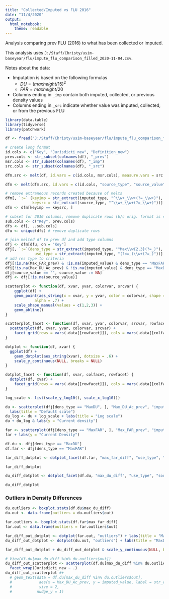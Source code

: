 ```yaml
---
title: "Collected/Imputed vs FLU 2016"
date: "11/4/2020"
output: 
  html_notebook:
    theme: readable
---
```


Analysis comparing prev FLU (2016) to what has been collected or imputed.

This analysis uses `J:/Staff/Christy/usim-baseyear/flu/impute_flu_comparison_filled_2020-11-04.csv`.

Notes about the data:

* Imputation is based on the following formulas
  - $DU = (max height/15)^2$
  - $FAR = max height/20$
* Columns ending in `_imp` contain both imputed, collected, or previous density values
* Columns ending in `_src` indicate whether value was imputed, collected, or from the previous FLU

```r
library(data.table)
library(tidyverse)
library(patchwork)

df <- fread("J:/Staff/Christy/usim-baseyear/flu/impute_flu_comparison_filled_2020-11-04.csv")

# create long format 
id.cols <- c("Key", "Jurisdicti_new", "Definition_new")  
prev.cols <- str_subset(colnames(df), "_prev")
msr.cols <- str_subset(colnames(df), "_imp")
src.cols <- str_subset(colnames(df), "_src")

dfm.src <- melt(df, id.vars = c(id.cols, msr.cols), measure.vars = src.cols, variable.name = "source_type", value.name = "source_value", variable.factor = F)

dfm <- melt(dfm.src, id.vars = c(id.cols, "source_type", "source_value"), measure.vars = msr.cols, variable.name = "imputed_type", value.name = "imputed_value", variable.factor = F)

# remove extraneous records created because of melts
dfm[, `:=` (keyimp = str_extract(imputed_type, "^\\w+_\\w+(?=_\\w+)"),
            keysrc = str_extract(source_type, "^\\w+_\\w+(?=_\\w+)"))]
dfm <- dfm[keyimp == keysrc, ]

# subset for 2016 columns, remove duplicate rows (b/c orig. format is shapefile)
sub.cols <- c("Key", prev.cols)
dfs <- df[, ..sub.cols]
dfu <- unique(dfs) # remove duplicate rows

# join melted df to prev df and add type columns
dfj <- dfm[dfu, on = "Key"]
dfj[, `:=`(dens_type = str_extract(imputed_type, "^Max\\w{2,3}(?=_)"),
             use_type = str_extract(imputed_type, "(?<=_)\\w+(?=_)"))]
# add res type to criteria
dfj[!is.na(Max_FAR_prev) & !is.na(imputed_value) & dens_type == "MaxFAR", max_far_diff := imputed_value-Max_FAR_prev]
dfj[!is.na(Max_DU_Ac_prev) & !is.na(imputed_value) & dens_type == "MaxDU", max_du_diff := imputed_value- Max_DU_Ac_prev]
dfj[source_value == "", source_value := NA]
dfj <- dfj[!is.na(source_value)]

```

```r
scatterplot <- function(df, xvar, yvar, colorvar, srcvar) {
    ggplot(df) +
    geom_point(aes_string(x = xvar, y = yvar, color = colorvar, shape = srcvar),
             alpha = .7) +
    scale_shape_manual(values = c(1,2,3)) +
    geom_abline()
}

scatterplot_facet <- function(df, xvar, yvar, colorvar, srcvar, rowfacet, colfacet) {
  scatterplot(df, xvar, yvar, colorvar, srcvar) +
    facet_grid(rows = vars(.data[[rowfacet]]), cols = vars(.data[[colfacet]]))
}

dotplot <- function(df, xvar) {
  ggplot(df) +
    geom_dotplot(aes_string(xvar), dotsize = .6) +
    scale_y_continuous(NULL, breaks = NULL)
}

dotplot_facet <- function(df, xvar, colfacet, rowfacet) {
  dotplot(df, xvar) +
    facet_grid(rows = vars(.data[[rowfacet]]), cols = vars(.data[[colfacet]]))
}

log_scale <- list(scale_y_log10(), scale_x_log10())

```

```r
du <- scatterplot(dfj[dens_type == "MaxDU", ], "Max_DU_Ac_prev", "imputed_value", "use_type", "source_value") +
  labs(title = "Default scale")
du_log <- du + log_scale + labs(title = "Log scale")
du + du_log & labs(y = "Current density")
```



```r
far <- scatterplot(dfj[dens_type == "MaxFAR", ], "Max_FAR_prev", "imputed_value", "use_type", "source_value")
far + labs(y = "Current Density")
```
```r
df.du <- dfj[dens_type == "MaxDU"]
df.far <- dfj[dens_type == "MaxFAR"]

far_diff_dotplot <- dotplot_facet(df.far, "max_far_diff", "use_type", "source_value")

far_diff_dotplot
```
```r
du_diff_dotplot <- dotplot_facet(df.du, "max_du_diff", "use_type", "source_value")

du_diff_dotplot

```
### Outliers in Density Differences

```r
du.outliers <- boxplot.stats(df.du$max_du_diff)
du.out <- data.frame(outliers = du.outliers$out)

far.outliers <- boxplot.stats(df.far$max_far_diff)
far.out <- data.frame(outliers = far.outliers$out)

far_diff_out_dotplot <- dotplot(far.out, "outliers") + labs(title = "MaxFAR outliers")
du_diff_out_dotplot <- dotplot(du.out, "outliers") + labs(title = "MaxDU outliers")

far_diff_out_dotplot + du_diff_out_dotplot & scale_y_continuous(NULL, breaks = NULL)
```

```r
# View(df.du[max_du_diff %in% du.outliers$out])
du_diff_out_scatterplot <- scatterplot(df.du[max_du_diff %in% du.outliers$out], "Max_DU_Ac_prev", "imputed_value", "use_type", "source_value") +
  facet_wrap(Jurisdicti_new ~ .)
du_diff_out_scatterplot #+ 
  # geom_text(data = df.du[max_du_diff %in% du.outliers$out],
  #            aes(x = Max_DU_Ac_prev, y = imputed_value, label = str_extract(Key, "(?<=_).*")),
  #            size = 2,
  #           nudge_y = 1)
```


